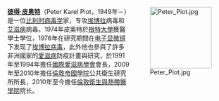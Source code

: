<div style="float:right;margin-left:0.5em;">
[[File:Peter_Piot.jpg|140px]]
</div>

'''[[彼得·皮奥特|彼得·皮奥特]]'''（Peter Karel Piot，1949年－）是一位[[比利时|比利时]][[病毒学|病毒学]]家，专攻[[埃博拉出血热|埃博拉]]病毒和[[艾滋病|艾滋病]]病毒。1974年皮奧特於[[根特大學|根特大學]]獲醫學士學位，1976年在{{le|安特衛普熱帶醫學研究所|Institute of Tropical Medicine Antwerp}}研究期間在[[电子显微镜|电子显微镜]]下发现了[[埃博拉病毒|埃博拉病毒]]，此外他也參與了許多非洲國家的[[愛滋病|愛滋病]]防疫計畫與研究，於1991年至1994年擔任[[國際愛滋病學會|國際愛滋病學會]]會長，2009年至2010年擔任[[倫敦帝國學院|倫敦帝國學院]]公共衛生研究所所長，2010年至今擔任[[倫敦衛生與熱帶醫學院|倫敦衛生與熱帶醫學院]]院长。